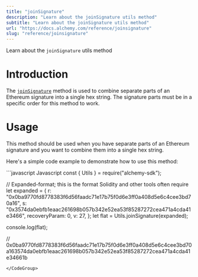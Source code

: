 ```yaml
---
title: "joinSignature"
description: "Learn about the joinSignature utils method"
subtitle: "Learn about the joinSignature utils method"
url: "https://docs.alchemy.com/reference/joinsignature"
slug: "reference/joinsignature"
---
```


Learn about the `joinSignature` utils method

# Introduction

The [`joinSignature`](https://docs.ethers.org/v5/api/utils/bytes/#utils-joinSignature) method is used to combine separate parts of an Ethereum signature into a single hex string. The signature parts must be in a specific order for this method to work.

# Usage

This method should be used when you have separate parts of an Ethereum signature and you want to combine them into a single hex string.

Here's a simple code example to demonstrate how to use this method:

<CodeGroup>
  ```javascript Javascript
  const { Utils } = require("alchemy-sdk");

  // Expanded-format; this is the format Solidity and other tools often require
  let expanded = {
    r: "0x0ba9770fd8778383f6d56faadc71e17b75f0d6e3ff0a408d5e6c4cee3bd70a16",
    s: "0x3574da0ebfb1eaac261698b057b342e52ea53f85287272cea471a4cda41e3466",
    recoveryParam: 0,
    v: 27,
  };
  let flat = Utils.joinSignature(expanded);

  console.log(flat);

  // 0x0ba9770fd8778383f6d56faadc71e17b75f0d6e3ff0a408d5e6c4cee3bd70a163574da0ebfb1eaac261698b057b342e52ea53f85287272cea471a4cda41e34661b
  ```
</CodeGroup>
